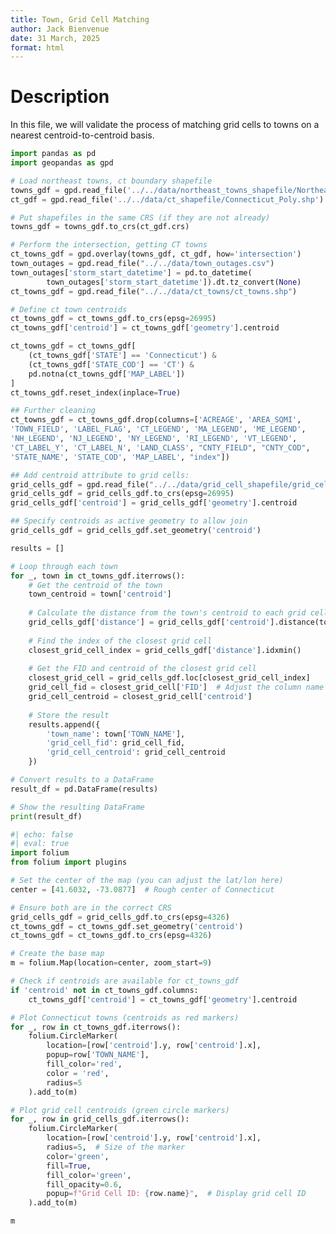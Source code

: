```yaml
---
title: Town, Grid Cell Matching
author: Jack Bienvenue
date: 31 March, 2025
format: html
---
```


# Description

In this file, we will validate the process of matching grid cells to towns on a nearest centroid-to-centroid basis.

``` python
import pandas as pd
import geopandas as gpd

# Load northeast towns, ct boundary shapefile
towns_gdf = gpd.read_file('../../data/northeast_towns_shapefile/Northeast_Town_Polygon.shp')
ct_gdf = gpd.read_file('../../data/ct_shapefile/Connecticut_Poly.shp')

# Put shapefiles in the same CRS (if they are not already)
towns_gdf = towns_gdf.to_crs(ct_gdf.crs)

# Perform the intersection, getting CT towns
ct_towns_gdf = gpd.overlay(towns_gdf, ct_gdf, how='intersection')
town_outages = gpd.read_file("../../data/town_outages.csv")
town_outages['storm_start_datetime'] = pd.to_datetime(
        town_outages['storm_start_datetime']).dt.tz_convert(None)
ct_towns_gdf = gpd.read_file("../../data/ct_towns/ct_towns.shp")

# Define ct town centroids
ct_towns_gdf = ct_towns_gdf.to_crs(epsg=26995)
ct_towns_gdf['centroid'] = ct_towns_gdf['geometry'].centroid

ct_towns_gdf = ct_towns_gdf[
    (ct_towns_gdf['STATE'] == 'Connecticut') & 
    (ct_towns_gdf['STATE_COD'] == 'CT') & 
    pd.notna(ct_towns_gdf['MAP_LABEL'])
]
ct_towns_gdf.reset_index(inplace=True)

## Further cleaning
ct_towns_gdf = ct_towns_gdf.drop(columns=['ACREAGE', 'AREA_SQMI', 
'TOWN_FIELD', 'LABEL_FLAG', 'CT_LEGEND', 'MA_LEGEND', 'ME_LEGEND', 
'NH_LEGEND', 'NJ_LEGEND', 'NY_LEGEND', 'RI_LEGEND', 'VT_LEGEND', 
'CT_LABEL_Y', 'CT_LABEL_N', 'LAND_CLASS', "CNTY_FIELD", "CNTY_COD", 
'STATE_NAME', 'STATE_COD', 'MAP_LABEL', "index"])

## Add centroid attribute to grid cells:
grid_cells_gdf = gpd.read_file("../../data/grid_cell_shapefile/grid_cells.shp")
grid_cells_gdf = grid_cells_gdf.to_crs(epsg=26995)
grid_cells_gdf['centroid'] = grid_cells_gdf['geometry'].centroid

## Specify centroids as active geometry to allow join
grid_cells_gdf = grid_cells_gdf.set_geometry('centroid')
```

```python
results = []

# Loop through each town
for _, town in ct_towns_gdf.iterrows():
    # Get the centroid of the town
    town_centroid = town['centroid']
    
    # Calculate the distance from the town's centroid to each grid cell centroid
    grid_cells_gdf['distance'] = grid_cells_gdf['centroid'].distance(town_centroid)
    
    # Find the index of the closest grid cell
    closest_grid_cell_index = grid_cells_gdf['distance'].idxmin()
    
    # Get the FID and centroid of the closest grid cell
    closest_grid_cell = grid_cells_gdf.loc[closest_grid_cell_index]
    grid_cell_fid = closest_grid_cell['FID']  # Adjust the column name if necessary
    grid_cell_centroid = closest_grid_cell['centroid']
    
    # Store the result
    results.append({
        'town_name': town['TOWN_NAME'],
        'grid_cell_fid': grid_cell_fid,
        'grid_cell_centroid': grid_cell_centroid
    })

# Convert results to a DataFrame
result_df = pd.DataFrame(results)

# Show the resulting DataFrame
print(result_df)
```

``` python
#| echo: false
#| eval: true
import folium
from folium import plugins

# Set the center of the map (you can adjust the lat/lon here)
center = [41.6032, -73.0877]  # Rough center of Connecticut

# Ensure both are in the correct CRS
grid_cells_gdf = grid_cells_gdf.to_crs(epsg=4326)
ct_towns_gdf = ct_towns_gdf.set_geometry('centroid')
ct_towns_gdf = ct_towns_gdf.to_crs(epsg=4326)

# Create the base map
m = folium.Map(location=center, zoom_start=9)

# Check if centroids are available for ct_towns_gdf
if 'centroid' not in ct_towns_gdf.columns:
    ct_towns_gdf['centroid'] = ct_towns_gdf['geometry'].centroid

# Plot Connecticut towns (centroids as red markers)
for _, row in ct_towns_gdf.iterrows():
    folium.CircleMarker(
        location=[row['centroid'].y, row['centroid'].x],
        popup=row['TOWN_NAME'],
        fill_color='red',
        color = 'red',
        radius=5
    ).add_to(m)

# Plot grid cell centroids (green circle markers)
for _, row in grid_cells_gdf.iterrows():
    folium.CircleMarker(
        location=[row['centroid'].y, row['centroid'].x],
        radius=5,  # Size of the marker
        color='green',
        fill=True,
        fill_color='green',
        fill_opacity=0.6,
        popup=f"Grid Cell ID: {row.name}",  # Display grid cell ID
    ).add_to(m)

m

```

